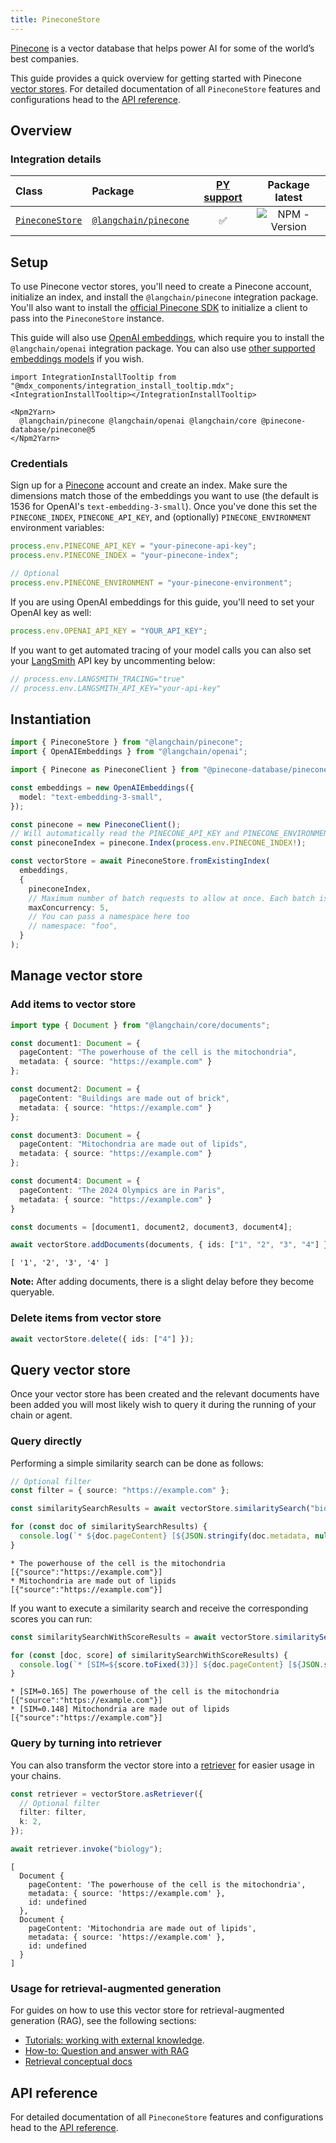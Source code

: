 ```yaml
---
title: PineconeStore
---
```


[Pinecone](https://www.pinecone.io/) is a vector database that helps power AI for some of the world’s best companies.

This guide provides a quick overview for getting started with Pinecone [vector stores](/oss/javascript/concepts/#vectorstores). For detailed documentation of all `PineconeStore` features and configurations head to the [API reference](https://api.js.langchain.com/classes/langchain_pinecone.PineconeStore.html).

## Overview

### Integration details

| Class | Package | [PY support](https://python.langchain.com/docs/integrations/vectorstores/pinecone/) | Package latest |
| :--- | :--- | :---: | :---: |
| [`PineconeStore`](https://api.js.langchain.com/classes/langchain_pinecone.PineconeStore.html) | [`@langchain/pinecone`](https://npmjs.com/@langchain/pinecone) | ✅ |  ![NPM - Version](https://img.shields.io/npm/v/@langchain/pinecone?style=flat-square&label=%20&) |

## Setup

To use Pinecone vector stores, you'll need to create a Pinecone account, initialize an index, and install the `@langchain/pinecone` integration package. You'll also want to install the [official Pinecone SDK](https://www.npmjs.com/package/@pinecone-database/pinecone) to initialize a client to pass into the `PineconeStore` instance.

This guide will also use [OpenAI embeddings](/oss/javascript/integrations/text_embedding/openai), which require you to install the `@langchain/openai` integration package. You can also use [other supported embeddings models](/oss/javascript/integrations/text_embedding) if you wish.

```{=mdx}
import IntegrationInstallTooltip from "@mdx_components/integration_install_tooltip.mdx";
<IntegrationInstallTooltip></IntegrationInstallTooltip>

<Npm2Yarn>
  @langchain/pinecone @langchain/openai @langchain/core @pinecone-database/pinecone@5
</Npm2Yarn>
```
### Credentials

Sign up for a [Pinecone](https://www.pinecone.io/) account and create an index. Make sure the dimensions match those of the embeddings you want to use (the default is 1536 for OpenAI's `text-embedding-3-small`). Once you've done this set the `PINECONE_INDEX`, `PINECONE_API_KEY`, and (optionally) `PINECONE_ENVIRONMENT` environment variables:

```typescript
process.env.PINECONE_API_KEY = "your-pinecone-api-key";
process.env.PINECONE_INDEX = "your-pinecone-index";

// Optional
process.env.PINECONE_ENVIRONMENT = "your-pinecone-environment";
```
If you are using OpenAI embeddings for this guide, you'll need to set your OpenAI key as well:

```typescript
process.env.OPENAI_API_KEY = "YOUR_API_KEY";
```
If you want to get automated tracing of your model calls you can also set your [LangSmith](https://docs.smith.langchain.com/) API key by uncommenting below:

```typescript
// process.env.LANGSMITH_TRACING="true"
// process.env.LANGSMITH_API_KEY="your-api-key"
```
## Instantiation


```typescript
import { PineconeStore } from "@langchain/pinecone";
import { OpenAIEmbeddings } from "@langchain/openai";

import { Pinecone as PineconeClient } from "@pinecone-database/pinecone";

const embeddings = new OpenAIEmbeddings({
  model: "text-embedding-3-small",
});

const pinecone = new PineconeClient();
// Will automatically read the PINECONE_API_KEY and PINECONE_ENVIRONMENT env vars
const pineconeIndex = pinecone.Index(process.env.PINECONE_INDEX!);

const vectorStore = await PineconeStore.fromExistingIndex(
  embeddings,
  {
    pineconeIndex,
    // Maximum number of batch requests to allow at once. Each batch is 1000 vectors.
    maxConcurrency: 5,
    // You can pass a namespace here too
    // namespace: "foo",
  }
);
```
## Manage vector store

### Add items to vector store


```typescript
import type { Document } from "@langchain/core/documents";

const document1: Document = {
  pageContent: "The powerhouse of the cell is the mitochondria",
  metadata: { source: "https://example.com" }
};

const document2: Document = {
  pageContent: "Buildings are made out of brick",
  metadata: { source: "https://example.com" }
};

const document3: Document = {
  pageContent: "Mitochondria are made out of lipids",
  metadata: { source: "https://example.com" }
};

const document4: Document = {
  pageContent: "The 2024 Olympics are in Paris",
  metadata: { source: "https://example.com" }
}

const documents = [document1, document2, document3, document4];

await vectorStore.addDocuments(documents, { ids: ["1", "2", "3", "4"] });
```
```output
[ '1', '2', '3', '4' ]
```
**Note:** After adding documents, there is a slight delay before they become queryable.

### Delete items from vector store


```typescript
await vectorStore.delete({ ids: ["4"] });
```

## Query vector store

Once your vector store has been created and the relevant documents have been added you will most likely wish to query it during the running of your chain or agent. 

### Query directly

Performing a simple similarity search can be done as follows:


```typescript
// Optional filter
const filter = { source: "https://example.com" };

const similaritySearchResults = await vectorStore.similaritySearch("biology", 2, filter);

for (const doc of similaritySearchResults) {
  console.log(`* ${doc.pageContent} [${JSON.stringify(doc.metadata, null)}]`);
}
```
```output
* The powerhouse of the cell is the mitochondria [{"source":"https://example.com"}]
* Mitochondria are made out of lipids [{"source":"https://example.com"}]
```
If you want to execute a similarity search and receive the corresponding scores you can run:


```typescript
const similaritySearchWithScoreResults = await vectorStore.similaritySearchWithScore("biology", 2, filter)

for (const [doc, score] of similaritySearchWithScoreResults) {
  console.log(`* [SIM=${score.toFixed(3)}] ${doc.pageContent} [${JSON.stringify(doc.metadata)}]`);
}
```
```output
* [SIM=0.165] The powerhouse of the cell is the mitochondria [{"source":"https://example.com"}]
* [SIM=0.148] Mitochondria are made out of lipids [{"source":"https://example.com"}]
```
### Query by turning into retriever

You can also transform the vector store into a [retriever](/oss/javascript/concepts/retrievers) for easier usage in your chains. 


```typescript
const retriever = vectorStore.asRetriever({
  // Optional filter
  filter: filter,
  k: 2,
});

await retriever.invoke("biology");
```
```output
[
  Document {
    pageContent: 'The powerhouse of the cell is the mitochondria',
    metadata: { source: 'https://example.com' },
    id: undefined
  },
  Document {
    pageContent: 'Mitochondria are made out of lipids',
    metadata: { source: 'https://example.com' },
    id: undefined
  }
]
```
### Usage for retrieval-augmented generation

For guides on how to use this vector store for retrieval-augmented generation (RAG), see the following sections:

- [Tutorials: working with external knowledge](/oss/javascript/tutorials/#working-with-external-knowledge).
- [How-to: Question and answer with RAG](/oss/javascript/how-to/#qa-with-rag)
- [Retrieval conceptual docs](/oss/javascript/concepts/retrieval)

## API reference

For detailed documentation of all `PineconeStore` features and configurations head to the [API reference](https://api.js.langchain.com/classes/langchain_pinecone.PineconeStore.html).
